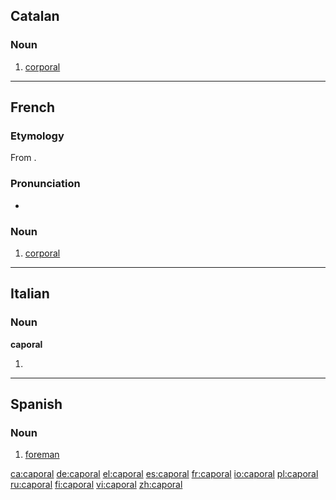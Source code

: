 ==Catalan==

===Noun===
{{ca-noun|m}}

# {{military|lang=ca}} [[corporal]]

----

==French==

===Etymology===
From {{etyl|it|fr}} {{term|caporale}}.

===Pronunciation===
*{{IPA|/kapɔʁal/|lang=fr}}

===Noun===
{{fr-noun|m|plural=caporaux}}

# {{military|lang=fr}} [[corporal]]

----

==Italian==

===Noun===
'''caporal''' {{m}}

# {{apocopic form of|[[caporale]]|lang=Italian}}

----

==Spanish==

===Noun===
{{es-noun-m|pl=caporales}}

# [[foreman]]

[[ca:caporal]]
[[de:caporal]]
[[el:caporal]]
[[es:caporal]]
[[fr:caporal]]
[[io:caporal]]
[[pl:caporal]]
[[ru:caporal]]
[[fi:caporal]]
[[vi:caporal]]
[[zh:caporal]]